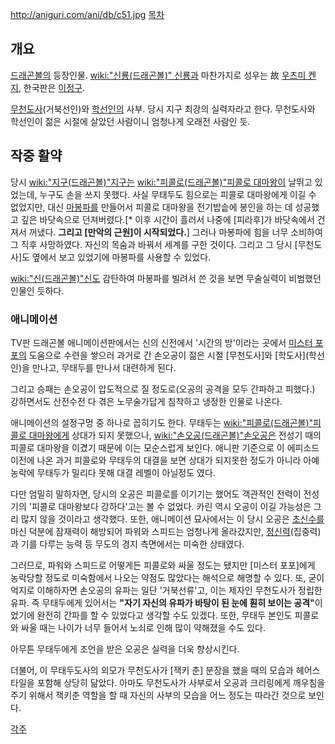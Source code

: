 http://aniguri.com/ani/db/c51.jpg
[[목차]]
== 개요 ==
[[드래곤볼]]의 등장인물. [[wiki:"신룡(드래곤볼)" 신룡]]과 마찬가지로 성우는 故 [[우츠미 켄지]], 한국판은 [[이정구]].

[[무천도사]](거북선인)와 [[학선인]]의 사부. 당시 지구 최강의 실력자라고 한다. 무천도사와 학선인이 젊은 시절에 살았던 사람이니 엄청나게 오래전 사람인 듯.

== 작중 활약 ==
당시 [[wiki:"지구(드래곤볼)"지구]]는 [[wiki:"피콜로(드래곤볼)"피콜로 대마왕]]이 날뛰고 있었는데, 누구도 손을 쓰지 못했다. 사실 무태두도 힘으로는 피콜로 대마왕에게 이길 수 없었지만, 대신 [[마봉파]]를 만들어서 피콜로 대마왕을 전기밥솥에 봉인을 하는 데 성공했고 깊은 바닷속으로 던져버렸다.[* 이후 시간이 흘러서 나중에 [피라후]가 바닷속에서 건져서 꺼냈다. '''그리고 [만악의 근원]이 시작되었다.'''] 그러나 마봉파에 힘을 너무 소비하여 그 직후 사망하였다. 자신의 목숨과 바꿔서 세계를 구한 것이다. 그리고 그 당시 [무천도사]도 옆에서 보고 있었기에 마봉파를 사용할 수 있었다.

[[wiki:"신(드래곤볼)"신]]도 감탄하여 마봉파를 빌려서 쓴 것을 보면 무술실력이 비범했던 인물인 듯하다.

=== 애니메이션 ===
TV판 드래곤볼 애니메이션판에서는 신의 신전에서 '시간의 방'이라는 곳에서 [[미스터 포포]]의 도움으로 수련을 쌓으러 과거로 간 손오공이 젊은 시절 [무천도사]와 [학도사](학선인)을 만나고, 무태두를 만나서 대련하게 된다.

그리고 승패는 손오공이 압도적으로 질 정도로(오공의 공격을 모두 간파하고 피했다.) 강하면서도 산전수전 다 겪은 노무술가답게 침착하고 냉정한 인물로 나온다.

애니메이션의 설정구멍 중 하나로 꼽히기도 한다. 무태두는 [[wiki:"피콜로(드래곤볼)"피콜로 대마왕]]에게 상대가 되지 못했으나, [[wiki:"손오공(드래곤볼)"손오공]]은 전성기 때의 피콜로 대마왕을 이겼기 때문에 이는 모순스럽게 보인다. 애니판 기준으로 이 에피소드 이전에 나온 과거 피콜로와 무태두의 대결을 보면 상대가 되지못한 정도가 아니라 아예 농락에 무태두가 밀리다 못해 대결 레벨이 아닐정도 였다.

다만 엄밀히 말하자면, 당시의 오공은 피콜로를 이기기는 했어도 객관적인 전력이 전성기의 '피콜로 대마왕보다 강하다'고는 볼 수 없었다. 카린 역시 오공이 이길 가능성은 그리 많지 않을 것이라고 생각했다. 또한, 애니메이션 묘사에서는 이 당시 오공은 [[초신수]]를 마신 덕분에 잠재력이 해방되어 파워와 스피드는 엄청나게 올라갔지만, [[정신력]](집중력)과 기를 다루는 능력 등 무도의 경지 측면에서는 미숙한 상태였다.

그러므로, 파워와 스피드로 어떻게든 피콜로와 싸울 정도는 됐지만 [미스터 포포]에게 농락당할 정도로 미숙함에서 나오는 약점도 많았다는 해석으로 해명할 수 있다. 또, 굳이 억지로 이해하자면 손오공의 유파는 일단 '거북선류'고, 이는 제자인 무천도사가 정립한 유파. 즉 무태두에게 있어서는 '''"자기 자신의 유파가 바탕이 된 눈에 훤히 보이는 공격"'''이었기에 완전히 간파를 할 수 있었다고 생각할 수도 있겠다. 또한, 무태두 본인도 피콜로와 싸울 때는 나이가 너무 들어서 노쇠로 인해 많이 약해졌을 수도 있다.

아무튼 무태두에게 조언을 받은 오공은 실력을 더욱 향상시킨다.

더불어, 이 무태두도사의 외모가 무천도사가 [잭키 춘] 분장을 했을 때의 모습과 헤어스타일을 포함해 상당히 닮았다. 아마도 무천도사가 사부로서 오공과 크리링에게 깨우침을 주기 위해서 잭키춘 역할을 할 때 자신의 사부의 모습을 어느 정도는 따라간 것으로 보인다.

[[각주]]
